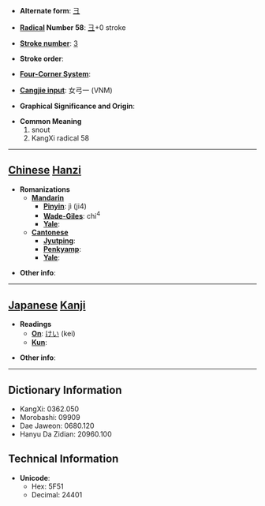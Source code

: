 * '''Alternate form''': [[彐]]

* '''[[Wiktionary:Chinese radical index| Radical]] Number 58''': [[Wiktionary:Chinese radical index 彐|彐]]+0 stroke

* '''[[Wiktionary:Chinese total strokes index|Stroke number]]''': [[Wiktionary:Chinese total strokes index 3|3]]

* '''Stroke order''': 

* '''[[Wiktionary:Chinese four corner index|Four-Corner System]]''': 

* '''[[Wiktionary:Chinese Cangjie index|Cangjie input]]''': 女弓一 (VNM)

* '''Graphical Significance and Origin''': 

* '''Common Meaning'''
*#snout
*# KangXi radical 58


----

== [[Chinese]] [[Hanzi]] ==

* '''Romanizations'''
** '''[[Mandarin]]'''
*** '''[[Pinyin]]''': jì (ji4)
*** '''[[Wade-Giles]]''': chi<sup>4</sup>
*** '''[[Yale]]''': 
** '''[[Cantonese]]'''
*** '''[[Jyutping]]''':
*** '''[[Penkyamp]]''': 
*** '''[[Yale]]''': 

* '''Other info''': 

----

== [[Japanese]] [[Kanji]] ==

* '''Readings'''
** '''[[On]]''': [[けい]] (kei)
** '''[[Kun]]''': 

* '''Other info''':  

----

== Dictionary Information ==

* KangXi: 0362.050
* Morobashi: 09909
* Dae Jaweon: 0680.120
* Hanyu Da Zidian: 20960.100

== Technical Information ==

* '''Unicode''':
** Hex: 5F51
** Decimal: 24401